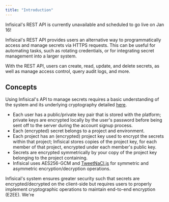 ```yaml
---
title: "Introduction"
---
```


<Warning>
  Infisical's REST API is currently unavailable and scheduled to go live on Jan
  16!
</Warning>

Infisical's REST API provides users an alternative way to programmatically access and manage
secrets via HTTPS requests. This can be useful for automating tasks, such as
rotating credentials, or for integrating secret management into a larger system.

With the REST API, users can create, read, update, and delete secrets, as well as manage access control, query audit logs, and more.

## Concepts

Using Infisical's API to manage secrets requires a basic understanding of the system and its underlying cryptography detailed [here](/security/overview).

- Each user has a public/private key pair that is stored with the platform; private keys are encrypted locally by the user's password before being sent off to the server during the account signup process.
- Each (encrypted) secret belongs to a project and environment.
- Each project has an (encrypted) project key used to encrypt the secrets within that project; Infisical stores copies of the project key, for each member of that project, encrypted under each member's public key.
- Secrets are encrypted symmetrically by your copy of the project key belonging to the project containing.
- Infisical uses AES256-GCM and [TweetNaCl.js](https://tweetnacl.js.org/#/) for symmetric and asymmetric encryption/decryption operations.

<Info>
  Infisical's system ensures greater security such that secrets are
  encrypted/decrypted on the client-side but requires users to properly
  implement cryptographic operations to maintain end-to-end encryption (E2EE).
  We're
</Info>

